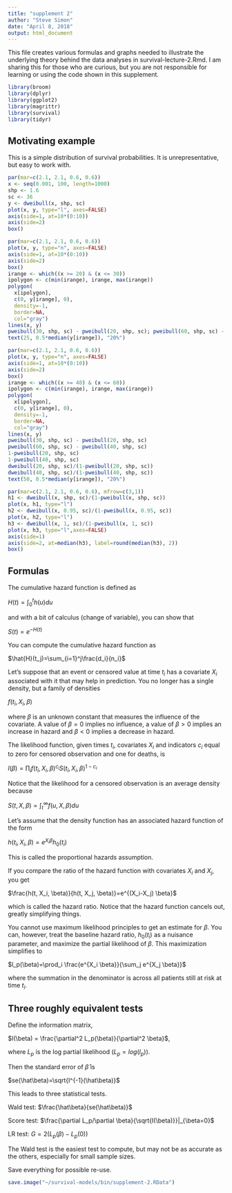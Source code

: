 ```yaml
---
title: "supplement 2"
author: "Steve Simon"
date: "April 8, 2018"
output: html_document
---
```


This file creates various formulas and graphs needed to illustrate the underlying theory behind the data analyses in survival-lecture-2.Rmd. I am sharing this for those who are curious, but you are not responsible for learning or using the code shown in this supplement.

```r
library(broom)
library(dplyr)
library(ggplot2)
library(magrittr)
library(survival)
library(tidyr)
```

## Motivating example

This is a simple distribution of survival probabilities. It is unrepresentative, but easy to work with.

```r
par(mar=c(2.1, 2.1, 0.6, 0.6))
x <- seq(0.001, 100, length=1000)
shp <- 1.6
sc <- 36
y <- dweibull(x, shp, sc)
plot(x, y, type="l", axes=FALSE)
axis(side=1, at=10*(0:10))
axis(side=2)
box()
```

```r
par(mar=c(2.1, 2.1, 0.6, 0.6))
plot(x, y, type="n", axes=FALSE)
axis(side=1, at=10*(0:10))
axis(side=2)
box()
irange <- which((x >= 20) & (x <= 30))
ipolygon <- c(min(irange), irange, max(irange))
polygon(
  x[ipolygon],
  c(0, y[irange], 0),
  density=-1, 
  border=NA, 
  col="gray")
lines(x, y)
pweibull(30, shp, sc) - pweibull(20, shp, sc); pweibull(60, shp, sc) - pweibull(40, shp, sc)
text(25, 0.5*median(y[irange]), "20%")
```
```r
par(mar=c(2.1, 2.1, 0.6, 0.6))
plot(x, y, type="n", axes=FALSE)
axis(side=1, at=10*(0:10))
axis(side=2)
box()
irange <- which((x >= 40) & (x <= 60))
ipolygon <- c(min(irange), irange, max(irange))
polygon(
  x[ipolygon],
  c(0, y[irange], 0),
  density=-1, 
  border=NA, 
  col="gray")
lines(x, y)
pweibull(30, shp, sc) - pweibull(20, shp, sc)
pweibull(60, shp, sc) - pweibull(40, shp, sc)
1-pweibull(20, shp, sc)
1-pweibull(40, shp, sc)
dweibull(20, shp, sc)/(1-pweibull(20, shp, sc))
dweibull(40, shp, sc)/(1-pweibull(40, shp, sc))
text(50, 0.5*median(y[irange]), "20%")
```

```r
par(mar=c(2.1, 2.1, 0.6, 0.6), mfrow=c(3,1))
h1 <- dweibull(x, shp, sc)/(1-pweibull(x, shp, sc))
plot(x, h1, type="l")
h2 <- dweibull(x, 0.95, sc)/(1-pweibull(x, 0.95, sc))
plot(x, h2, type="l")
h3 <- dweibull(x, 1, sc)/(1-pweibull(x, 1, sc))
plot(x, h3, type="l",axes=FALSE)
axis(side=1)
axis(side=2, at=median(h3), label=round(median(h3), 2))
box()
```

## Formulas

The cumulative hazard function is defined as

$H(t)=\int_0^t h(u)du$

and with a bit of calculus (change of variable), you can show that 

$S(t)=e^{-H(t)}$

You can compute the cumulative hazard function as

$\hat{H}(t_j)=\sum_{i=1}^j\frac{d_i}{n_i}$

Let's suppose that an event or censored value at time $t_i$ has a covariate $X_i$ associated with it that may help in prediction. You no longer has a single density, but a family of densities

$f(t_i, X_i, \beta)$

where $\beta$ is an unknown constant that measures the influence of the covariate. A value of $\beta=0$ implies no influence, a value of $\beta>0$ implies an increase in hazard and $\beta<0$ implies a decrease in hazard.

The likelihood function, given times $t_i$, covariates $X_i$ and indicators $c_i$ equal to zero for censored observation and one for deaths, is

$l(\beta) = \prod_i f(t_i, X_i, \beta)^{c_i} S(t_i, X_i, \beta)^{1-c_i}$

Notice that the likelihood for a censored observation is an average density because 

$S(t, X, \beta)=\int_t^\infty f(u, X, \beta)du$

Let's assume that the density function has an associated hazard function of the form

$h(t_i, X_i, \beta)=e^{X_i \beta}h_0(t_i)$

This is called the proportional hazards assumption.

If you compare the ratio of the hazard function with covariates $X_i$ and $X_j$, you get

$\frac{h(t, X_i, \beta)}{h(t, X_j, \beta)}=e^{(X_i-X_j) \beta}$

which is called the hazard ratio. Notice that the hazard function cancels out, greatly simplifying things.

You cannot use maximum likelihood principles to get an estimate for $\beta$. You can, however, treat the baseline hazard ratio, $h_0(t_i)$ as a nuisance parameter, and maximize the partial likelihood of $\beta$. This maximization simplifies to 

$l_p(\beta)=\prod_i \frac{e^{X_i \beta}}{\sum_j e^{X_j \beta}}$

where the summation in the denominator is across all patients still at risk at time $t_i$.

## Three roughly equivalent tests

Define the information matrix, 

$I(\beta) = \frac{\partial^2 L_p(\beta)}{\partial^2 \beta}$,

where $L_p$ is the log partial likelihood ($L_p=log(l_p)$).

Then the standard error of $\hat\beta$ is

$se(\hat\beta)=\sqrt{I^{-1}(\hat\beta)}$

This leads to three statistical tests.

Wald test: $\frac{\hat\beta}{se(\hat\beta)}$

Score test: $\frac{\partial L_p/\partial \beta}{\sqrt{I(\beta)}}|_{\beta=0}$

LR test: $G=2(L_p(\beta)-L_p(0))$

The Wald test is the easiest test to compute, but may not be as accurate as the others, especially for small sample sizes.

Save everything for possible re-use.

```r
save.image("~/survival-models/bin/supplement-2.RData")
```